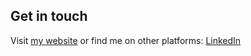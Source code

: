 ## Get in touch

Visit [my website](https://www.geduta.com) or find me on other platforms: [LinkedIn](https://www.linkedin.com/in/geduta/)
